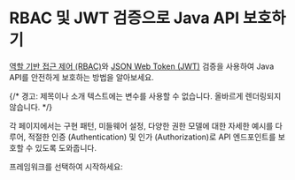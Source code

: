 
# RBAC 및 JWT 검증으로 Java API 보호하기

[역할 기반 접근 제어 (RBAC)](/authorization/role-based-access-control)와 [JSON Web Token (JWT)](https://auth.wiki/jwt) 검증을 사용하여 Java API를 안전하게 보호하는 방법을 알아보세요.

{/* 경고: 제목이나 소개 텍스트에는 변수를 사용할 수 없습니다. 올바르게 렌더링되지 않습니다. */}

각 페이지에서는 구현 패턴, 미들웨어 설정, 다양한 권한 모델에 대한 자세한 예시를 다루어, 적절한 인증 (Authentication) 및 인가 (Authorization)로 API 엔드포인트를 보호할 수 있도록 도와줍니다.

프레임워크를 선택하여 시작하세요:

<MiniGallery />
